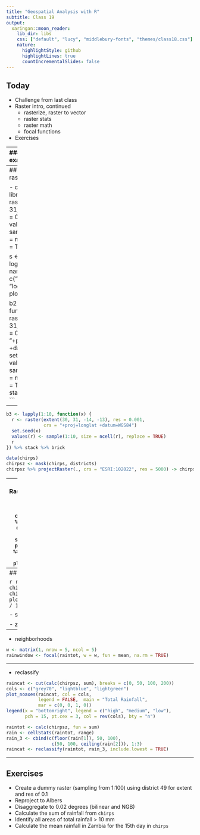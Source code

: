 ```yaml
---
title: "Geospatial Analysis with R"
subtitle: Class 19
output:
  xaringan::moon_reader:
    lib_dir: libs
    css: ["default", "lucy", "middlebury-fonts", "themes/class18.css"]
    nature:
      highlightStyle: github
      highlightLines: true
      countIncrementalSlides: false
---
```


## Today

- Challenge from last class
- Raster intro, continued
  - rasterize, raster to vector
  - raster stats
  - raster math
  - focal functions
- Exercises

---
### Challenge example

```r
library(tidyverse)
library(sf)

districts <- read_sf(
  system.file("extdata/districts.shp", package = "geospaar")
) %>% st_transform(4326)
smallest_district <- districts %>% 
  mutate(area = as.numeric(st_area(.)) / 10^6) %>% 
  filter(area == min(area))
smallest_centroid <- smallest_district %>% st_centroid()
xy <- st_coordinates(smallest_centroid)

minus <- function(a, b) a - b
rect_pol <- function(width, hgt, xy, crs = 4326) {
  w <- sapply(c(minus, minus, sum, sum, minus), function(x) x(xy[1], width / 2))
  h <- sapply(c(minus, sum, sum, minus, minus), function(x) x(xy[2], hgt / 2))
  l <- list(cbind(w, h))
  p <- st_polygon(l) %>% st_sfc %>% st_sf(ID = 1:length(l), crs = crs)
  return(p)
}  
pol <- rect_pol(0.5, 0.25, xy)  

ggplot(districts) + geom_sf() +
  geom_sf(data = smallest_district, fill = "red") +
  geom_sf(data = pol, col = "blue", fill = "transparent")
```

---
## More on rasters

- create
```r
library(raster)
r <- raster(extent(30, 31, -14, -13), res = 0.1, crs = 4326)
values(r) <- sample(1:10, size = ncell(r), replace = TRUE)

s <- stack(r, log10(r))
names(s) <- c("dummy", "log10dummy")
plot(s)

b2 <- lapply(1:10, function(x) {
  r <- raster(extent(30, 31, -14, -13), res = 0.1, 
              crs = "+proj=longlat +datum=WGS84")
  set.seed(x)
  values(r) <- sample(1:10, size = ncell(r), replace = TRUE)
  r
}) %>% stack %>% brick
```

---
```r
b3 <- lapply(1:10, function(x) {
  r <- raster(extent(30, 31, -14, -13), res = 0.001, 
              crs = "+proj=longlat +datum=WGS84")
  set.seed(x)
  values(r) <- sample(1:10, size = ncell(r), replace = TRUE)
  r
}) %>% stack %>% brick

data(chirps)
chirpsz <- mask(chirps, districts)
chirpsz %>% projectRaster(., crs = "ESRI:102022", res = 5000) -> chirpsz_alb
```

---
- Rasterize/vectorize
```r
distsr <- districts %>% rasterize(., chirpsz)
distsr %>% plot_noaxes
distsr_pol %>% st_as_sf %>% st_geometry %>% plot
distsr_pol %>% st_as_sf %>% slice(49) %>% plot(add = TRUE)
```

---
## Calculations

```r
rf1 <- chirpsz[[1]] + chirpsz[[2]]
plot(rf1)
plot(rf1 / 1000)
```

- statistics
```r
cellStats(chirpsz[[1]], stat = mean)
cellStats(chirpsz[[1]], stat = range)
cellStats(chirpsz, stat = mean)
cellStats(chirpsz, stat = sum)
cellStats(chirpsz, stat = range)
```

- z dimension stats
```r
plot(calc(chirpsz, mean))
plot(calc(chirpsz, sum))
plot(calc(chirpsz, range))
```
---

- neighborhoods

```r
w <- matrix(1, nrow = 5, ncol = 5)
rainwindow <- focal(raintot, w = w, fun = mean, na.rm = TRUE)
```

---

- reclassify

```r
raincat <- cut(calc(chirpsz, sum), breaks = c(0, 50, 100, 200))
cols <- c("grey70", "lightblue", "lightgreen")
plot_noaxes(raincat, col = cols,
            legend = FALSE,  main = "Total Rainfall",
            mar = c(0, 0, 1, 0))
legend(x = "bottomright", legend = c("high", "medium", "low"),
       pch = 15, pt.cex = 3, col = rev(cols), bty = "n")
```

```r
raintot <- calc(chirpsz, fun = sum)
rain <- cellStats(raintot, range)
rain_3 <- cbind(c(floor(rain[1]), 50, 100),
                 c(50, 100, ceiling(rain[2])), 1:3)
raincat <- reclassify(raintot, rain_3, include.lowest = TRUE)
```




---
## Exercises

- Create a dummy raster (sampling from 1:100) using district 49 for extent and res of 0.1
- Reproject to Albers
- Disaggregate to 0.02 degrees (bilinear and NGB)
- Calculate the sum of rainfall from `chirps`
- Identify all areas of total rainfall > 10 mm
- Calculate the mean rainfall in Zambia for the 15th day in `chirps`



